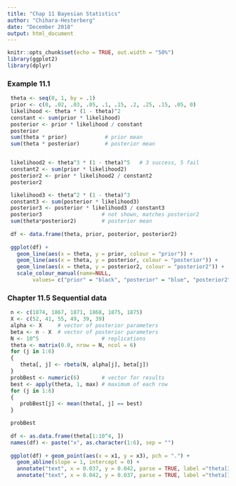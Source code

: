 ```yaml
---
title: "Chap 11 Bayesian Statistics"
author: "Chihara-Hesterberg"
date: "December 2018"
output: html_document
---
```


```r
knitr::opts_chunk$set(echo = TRUE, out.width = "50%")
library(ggplot2)
library(dplyr)
```

### Example 11.1
```r
 theta <- seq(0, 1, by = .1)
 prior <- c(0, .02, .03, .05, .1, .15, .2, .25, .15, .05, 0)
 likelihood <- theta * (1 - theta)^2
 constant <- sum(prior * likelihood)
 posterior <- prior * likelihood / constant
 posterior
 sum(theta * prior)            # prior mean
 sum(theta * posterior)        # posterior mean


 likelihood2 <- theta^3 * (1 - theta)^5   # 3 success, 5 fail
 constant2 <- sum(prior * likelihood2)
 posterior2 <- prior * likelihood2 / constant2
 posterior2

 likelihood3 <- theta^2 * (1 - theta)^3
 constant3 <- sum(posterior * likelihood3)
 posterior3 <- posterior * likelihood3 / constant3
 posterior3                   # not shown, matches posterior2
 sum(theta*posterior2)        # posterior mean
 
 df <- data.frame(theta, prior, posterior, posterior2)
 
 ggplot(df) + 
   geom_line(aes(x = theta, y = prior, colour = "prior")) +
   geom_line(aes(x = theta, y = posterior, colour = "posterior")) +
   geom_line(aes(x = theta, y = posterior2, colour = "posterior2")) +
   scale_colour_manual(name=NULL, 
        values= c("prior" = "black", "posterior" = "blue", "posterior2" = "red" ))
```

### Chapter 11.5 Sequential data
```r
 n <- c(1874, 1867, 1871, 1868, 1875, 1875)
 X <- c(52, 41, 55, 49, 39, 39)
 alpha <- X     # vector of posterior parameters
 beta <- n - X  # vector of posterior parameters
 N <- 10^5                    # replications
 theta <- matrix(0.0, nrow = N, ncol = 6)
 for (j in 1:6)
 {
    theta[, j] <- rbeta(N, alpha[j], beta[j])
 }
 probBest <- numeric(6)       # vector for results
 best <- apply(theta, 1, max) # maximum of each row
 for (j in 1:6)
 {
    probBest[j] <- mean(theta[, j] == best)
 }

 probBest
 
 df <- as.data.frame(theta[1:10^4, ])
 names(df) <- paste("x", as.character(1:6), sep = "")
 
 ggplot(df) + geom_point(aes(x = x1, y = x3), pch = ".") +
   geom_abline(slope = 1, intercept = 0) +
   annotate("text", x = 0.037, y = 0.042, parse = TRUE, label ="theta[3] > theta[1]") +
   annotate("text", x = 0.042, y = 0.037, parse = TRUE, label ="theta[1] > theta[3]")
 
```